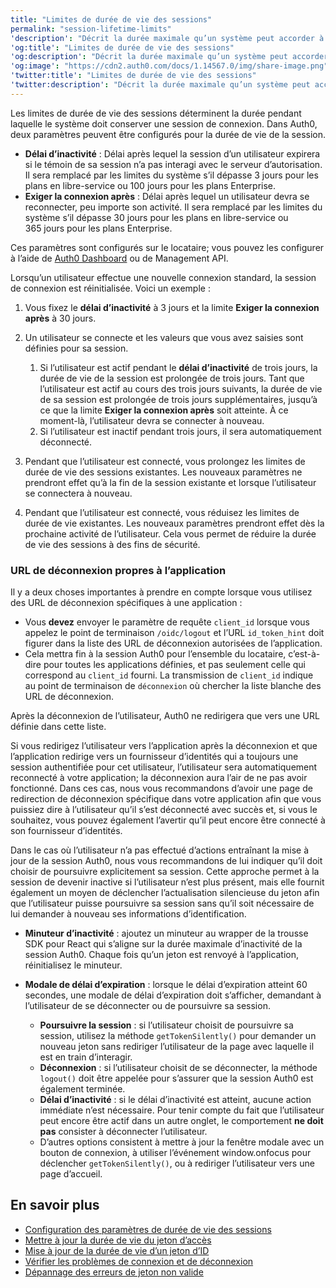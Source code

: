 ```yaml
---
title: "Limites de durée de vie des sessions"
permalink: "session-lifetime-limits"
'description': "Décrit la durée maximale qu’un système peut accorder à une session avant d’y mettre fin."
'og:title': "Limites de durée de vie des sessions"
'og:description': "Décrit la durée maximale qu’un système peut accorder à une session avant d’y mettre fin."
'og:image': "https://cdn2.auth0.com/docs/1.14567.0/img/share-image.png"
'twitter:title': "Limites de durée de vie des sessions"
'twitter:description': "Décrit la durée maximale qu’un système peut accorder à une session avant d’y mettre fin."
---
```


Les limites de durée de vie des sessions déterminent la durée pendant laquelle le système doit conserver une session de connexion. Dans Auth0, deux paramètres peuvent être configurés pour la durée de vie de la session.

* **Délai d’inactivité** : Délai après lequel la session d’un utilisateur expirera si le témoin de sa session n’a pas interagi avec le serveur d’autorisation. Il sera remplacé par les limites du système s’il dépasse 3 jours pour les plans en libre-service ou 100 jours pour les plans Enterprise.
* **Exiger la connexion après** : Délai après lequel un utilisateur devra se reconnecter, peu importe son activité. Il sera remplacé par les limites du système s’il dépasse 30 jours pour les plans en libre-service ou 365 jours pour les plans Enterprise.

Ces paramètres sont configurés sur le locataire; vous pouvez les configurer à l’aide de [Auth0 Dashboard](/docs/fr-ca/manage-users/sessions/configure-session-lifetime-settings) ou de <Tooltip href="/docs/docs/fr-ca/glossary?term=management-api" tip="Management API
Un produit permettant aux clients d’effectuer des tâches administratives." cta="Voir le glossaire">Management API</Tooltip>.

Lorsqu’un utilisateur effectue une nouvelle connexion standard, la session de connexion est réinitialisée. Voici un exemple :

1. Vous fixez le **délai d’inactivité** à 3 jours et la limite **Exiger la connexion après** à 30 jours.
2. Un utilisateur se connecte et les valeurs que vous avez saisies sont définies pour sa session.

   1. Si l’utilisateur est actif pendant le **délai d’inactivité** de trois jours, la durée de vie de la session est prolongée de trois jours. Tant que l’utilisateur est actif au cours des trois jours suivants, la durée de vie de sa session est prolongée de trois jours supplémentaires, jusqu’à ce que la limite **Exiger la connexion après** soit atteinte. À ce moment-là, l’utilisateur devra se connecter à nouveau.
   2. Si l’utilisateur est inactif pendant trois jours, il sera automatiquement déconnecté.
3. Pendant que l’utilisateur est connecté, vous prolongez les limites de durée de vie des sessions existantes. Les nouveaux paramètres ne prendront effet qu’à la fin de la session existante et lorsque l’utilisateur se connectera à nouveau.
4. Pendant que l’utilisateur est connecté, vous réduisez les limites de durée de vie existantes. Les nouveaux paramètres prendront effet dès la prochaine activité de l’utilisateur. Cela vous permet de réduire la durée de vie des sessions à des fins de sécurité.

### URL de déconnexion propres à l’application

Il y a deux choses importantes à prendre en compte lorsque vous utilisez des URL de déconnexion spécifiques à une application :

* Vous **devez** envoyer le paramètre de requête `client_id` lorsque vous appelez le point de terminaison `/oidc/logout` et l’URL `id_token_hint` doit figurer dans la liste des URL de déconnexion autorisées de l’application.
* Cela mettra fin à la session Auth0 pour l’ensemble du locataire, c’est-à-dire pour toutes les applications définies, et pas seulement celle qui correspond au `client_id` fourni. La transmission de `client_id` indique au point de terminaison de `déconnexion` où chercher la liste blanche des URL de déconnexion.

Après la déconnexion de l’utilisateur, Auth0 ne redirigera que vers une URL définie dans cette liste.

Si vous redirigez l’utilisateur vers l’application après la déconnexion et que l’application redirige vers un fournisseur d’identités qui a toujours une session authentifiée pour cet utilisateur, l’utilisateur sera automatiquement reconnecté à votre application; la déconnexion aura l’air de ne pas avoir fonctionné. Dans ces cas, nous vous recommandons d’avoir une page de redirection de déconnexion spécifique dans votre application afin que vous puissiez dire à l’utilisateur qu’il s’est déconnecté avec succès et, si vous le souhaitez, vous pouvez également l’avertir qu’il peut encore être connecté à son fournisseur d’identités.

Dans le cas où l’utilisateur n’a pas effectué d’actions entraînant la mise à jour de la session Auth0, nous vous recommandons de lui indiquer qu’il doit choisir de poursuivre explicitement sa session. Cette approche permet à la session de devenir inactive si l’utilisateur n’est plus présent, mais elle fournit également un moyen de déclencher l’actualisation silencieuse du jeton afin que l’utilisateur puisse poursuivre sa session sans qu’il soit nécessaire de lui demander à nouveau ses informations d’identification.

* **Minuteur d’inactivité** : ajoutez un minuteur au wrapper de la trousse SDK pour React qui s’aligne sur la durée maximale d’inactivité de la session Auth0. Chaque fois qu’un jeton est renvoyé à l’application, réinitialisez le minuteur.
* **Modale de délai d’expiration** : lorsque le délai d’expiration atteint 60 secondes, une modale de délai d’expiration doit s’afficher, demandant à l’utilisateur de se déconnecter ou de poursuivre sa session.

  + **Poursuivre la session** : si l’utilisateur choisit de poursuivre sa session, utilisez la méthode `getTokenSilently()` pour demander un nouveau jeton sans rediriger l’utilisateur de la page avec laquelle il est en train d’interagir.
  + **Déconnexion** : si l’utilisateur choisit de se déconnecter, la méthode `logout()` doit être appelée pour s’assurer que la session Auth0 est également terminée.
  + **Délai d’inactivité** : si le délai d’inactivité est atteint, aucune action immédiate n’est nécessaire. Pour tenir compte du fait que l’utilisateur peut encore être actif dans un autre onglet, le comportement **ne doit pas** consister à déconnecter l’utilisateur.
  + D’autres options consistent à mettre à jour la fenêtre modale avec un bouton de connexion, à utiliser l’événement window.onfocus pour déclencher `getTokenSilently()`, ou à rediriger l’utilisateur vers une page d’accueil.

## En savoir plus

* [Configuration des paramètres de durée de vie des sessions](/docs/fr-ca/manage-users/sessions/configure-session-lifetime-settings)
* [Mettre à jour la durée de vie du jeton d’accès](/docs/fr-ca/secure/tokens/access-tokens/update-access-token-lifetime)
* [Mise à jour de la durée de vie d’un jeton d’ID](/docs/fr-ca/secure/tokens/id-tokens/update-id-token-lifetime)
* [Vérifier les problèmes de connexion et de déconnexion](/docs/fr-ca/troubleshoot/authentication-issues/check-login-and-logout-issues)
* [Dépannage des erreurs de jeton non valide](/docs/fr-ca/troubleshoot/basic-issues/invalid-token-errors)